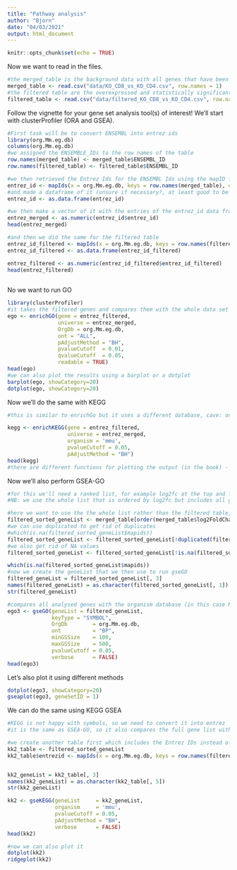 ```yaml
---
title: "Pathway analysis"
author: "Bjorn"
date: "04/03/2021"
output: html_document
---
```


```r
knitr::opts_chunk$set(echo = TRUE)
```

Now we want to read in the files.
```r
#the merged_table is the background data with all genes that have been analysed
merged_table <- read.csv("data/KO_CD8_vs_KO_CD4.csv", row.names = 1)
#the filtered table are the overexpressed and statistically significant genes (p < 0.05, log2c > 1)
filtered_table <- read.csv("data/filtered_KO_CD8_vs_KO_CD4.csv", row.names = 1)
```

Follow the vignette for your gene set analysis tool(s) of interest!
We'll start with clusterProfiler (ORA and GSEA).
```r
#First task will be to convert ENSEMBL into entrez ids
library(org.Mm.eg.db)
columns(org.Mm.eg.db) 
#we assigned the ENSEMBLE_IDs to the row names of the table
row.names(merged_table) <- merged_table$ENSEMBL_ID
row.names(filtered_table) <- filtered_table$ENSEMBL_ID

#we then retrieved the Entrez Ids for the ENSEMBL Ids using the mapID function for the merged table
entrez_id <- mapIds(x = org.Mm.eg.db, keys = row.names(merged_table), column = "ENTREZID", keytype = "ENSEMBL")
#and made a dataframe of it (unsure if necessary?, at least good to be able to view it)
entrez_id <- as.data.frame(entrez_id)

#we then make a vector of it with the entries of the entrez_id data frame
entrez_merged <- as.numeric(entrez_id$entrez_id)
head(entrez_merged)

#and then we did the same for the filtered table
entrez_id_filtered <- mapIds(x = org.Mm.eg.db, keys = row.names(filtered_table), column = "ENTREZID", keytype = "ENSEMBL")
entrez_id_filtered <- as.data.frame(entrez_id_filtered)

entrez_filtered <- as.numeric(entrez_id_filtered$entrez_id_filtered)
head(entrez_filtered)
     
```
No we want to run GO
```r
library(clusterProfiler)
#it takes the filtered genes and compares them with the whole data set to find enriched pathways - for some reason, ossification is highly enriched
ego <- enrichGO(gene = entrez_filtered, 
                universe = entrez_merged, 
                OrgDb = org.Mm.eg.db, 
                ont = "ALL", 
                pAdjustMethod = "BH", 
                pvalueCutoff  = 0.01, 
                qvalueCutoff  = 0.05, 
                readable = TRUE)
head(ego)
#we can also plot the results using a barplot or a dotplot
barplot(ego, showCategory=20)
dotplot(ego, showCategory=20)
```

Now we'll do the same with KEGG
```r
#this is similar to enrichGo but it uses a different database, cave: one has to be careful with gene identification (doesn't allow to use the same identifiers), NB: keggpathway has not been updated since 2012, so results are different and less

kegg <- enrichKEGG(gene = entrez_filtered, 
                   universe = entrez_merged, 
                   organism = 'mmu',
                   pvalueCutoff = 0.05,
                   pAdjustMethod = "BH")
head(kegg)
#there are different functions for plotting the output (in the book) - 
```

Now we'll also perform GSEA-GO
```r
#for this we'll need a ranked list, for example log2fc at the top and low log2fc below
#NB: we use the whole list that is ordered by log2fc but includes all genes

#here we want to use the the whole list rather than the filtered table, so we'll use the merged_table
filtered_sorted_geneList <- merged_table[order(merged_table$log2FoldChange, decreasing = TRUE), ]
#we can use duplicated to get rid of duplicates
#which(is.na(filtered_sorted_geneList$mapids))
filtered_sorted_geneList <- filtered_sorted_geneList[!duplicated(filtered_sorted_geneList$mapids), ]
#we also get rid of NA values
filtered_sorted_geneList <- filtered_sorted_geneList[!is.na(filtered_sorted_geneList$mapids), ]

which(is.na(filtered_sorted_geneList$mapids))
#now we create the geneList that we then use to run gseGO
filtered_geneList = filtered_sorted_geneList[, 3]
names(filtered_geneList) = as.character(filtered_sorted_geneList[, 1])
str(filtered_geneList)

#compares all analysed genes with the organism database (in this case Mus musculus)
ego3 <- gseGO(geneList = filtered_geneList,
              keyType = "SYMBOL",
              OrgDb        = org.Mm.eg.db,
              ont          = "BP",
              minGSSize    = 100,
              maxGSSize    = 500,
              pvalueCutoff = 0.05,
              verbose      = FALSE)
head(ego3)
```

Let's also plot it using different methods
```r
dotplot(ego3, showCategory=20)
gseaplot(ego3, geneSetID = 1)
```

We can do the same using KEGG GSEA
```r
#KEGG is not happy with symbols, so we need to convert it into entrez
#it is the same as GSEA-GO, so it also compares the full gene list with the organism

#we create another table first which includes the Entrez IDs instead of the Ensemble Ids
kk2_table <- filtered_sorted_geneList
kk2_table$entrezid <- mapIds(x = org.Mm.eg.db, keys = row.names(filtered_sorted_geneList), column = "ENTREZID", keytype = "ENSEMBL")


kk2_geneList = kk2_table[, 3]
names(kk2_geneList) = as.character(kk2_table[, 5])
str(kk2_geneList)

kk2 <- gseKEGG(geneList     = kk2_geneList,
               organism     = 'mmu',
               pvalueCutoff = 0.05,
               pAdjustMethod = "BH",
               verbose      = FALSE)
head(kk2)

#now we can also plot it
dotplot(kk2)
ridgeplot(kk2)
```

